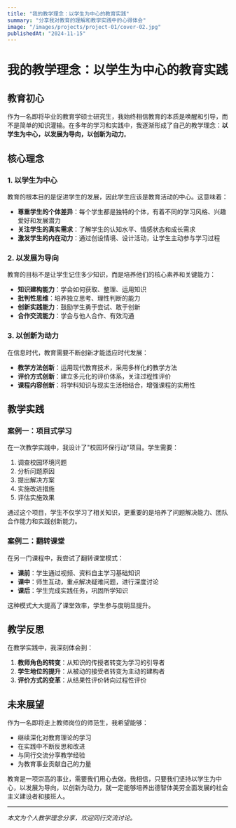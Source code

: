 ```yaml
---
title: "我的教学理念：以学生为中心的教育实践"
summary: "分享我对教育的理解和教学实践中的心得体会"
image: "/images/projects/project-01/cover-02.jpg"
publishedAt: "2024-11-15"
---
```


# 我的教学理念：以学生为中心的教育实践

## 教育初心

作为一名即将毕业的教育学硕士研究生，我始终相信教育的本质是唤醒和引导，而不是简单的知识灌输。在多年的学习和实践中，我逐渐形成了自己的教学理念：**以学生为中心，以发展为导向，以创新为动力**。

## 核心理念

### 1. 以学生为中心

教育的根本目的是促进学生的发展，因此学生应该是教育活动的中心。这意味着：

-   **尊重学生的个体差异**：每个学生都是独特的个体，有着不同的学习风格、兴趣爱好和发展潜力
-   **关注学生的真实需求**：了解学生的认知水平、情感状态和成长需求
-   **激发学生的内在动力**：通过创设情境、设计活动，让学生主动参与学习过程

### 2. 以发展为导向

教育的目标不是让学生记住多少知识，而是培养他们的核心素养和关键能力：

-   **知识建构能力**：学会如何获取、整理、运用知识
-   **批判性思维**：培养独立思考、理性判断的能力
-   **创新实践能力**：鼓励学生勇于尝试、敢于创新
-   **合作交流能力**：学会与他人合作、有效沟通

### 3. 以创新为动力

在信息时代，教育需要不断创新才能适应时代发展：

-   **教学方法创新**：运用现代教育技术，采用多样化的教学方法
-   **评价方式创新**：建立多元化的评价体系，关注过程性评价
-   **课程内容创新**：将学科知识与现实生活相结合，增强课程的实用性

## 教学实践

### 案例一：项目式学习

在一次教学实践中，我设计了"校园环保行动"项目。学生需要：

1. 调查校园环境问题
2. 分析问题原因
3. 提出解决方案
4. 实施改进措施
5. 评估实施效果

通过这个项目，学生不仅学习了相关知识，更重要的是培养了问题解决能力、团队合作能力和实践创新能力。

### 案例二：翻转课堂

在另一门课程中，我尝试了翻转课堂模式：

-   **课前**：学生通过视频、资料自主学习基础知识
-   **课中**：师生互动，重点解决疑难问题，进行深度讨论
-   **课后**：学生完成实践任务，巩固所学知识

这种模式大大提高了课堂效率，学生参与度明显提升。

## 教学反思

在教学实践中，我深刻体会到：

1. **教师角色的转变**：从知识的传授者转变为学习的引导者
2. **学生地位的提升**：从被动的接受者转变为主动的建构者
3. **评价方式的变革**：从结果性评价转向过程性评价

## 未来展望

作为一名即将走上教师岗位的师范生，我希望能够：

-   继续深化对教育理论的学习
-   在实践中不断反思和改进
-   与同行交流分享教学经验
-   为教育事业贡献自己的力量

教育是一项崇高的事业，需要我们用心去做。我相信，只要我们坚持以学生为中心，以发展为导向，以创新为动力，就一定能够培养出德智体美劳全面发展的社会主义建设者和接班人。

---

_本文为个人教学理念分享，欢迎同行交流讨论。_
